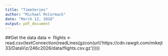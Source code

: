 ```yaml
---
title: "TimeSeries"
author: "Michael McCormack"
date: "March 12, 2018"
output: pdf_document
---
```


##Get the data
data <- flights <- read.csv(textConnection(readLines(gzcon(url('https://cdn.rawgit.com/mikejt33/DataViz/246c2026/data/flights.csv.gz')))))


